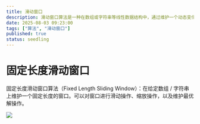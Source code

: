 ```yaml
---
title: 滑动窗口
description: 滑动窗口算法是一种在数组或字符串等线性数据结构中，通过维护一个动态变化的 “窗口” 来高效解决子序列 / 子数组问题的技巧。
date: 2025-08-03 09:23:00
tags: ["算法", "滑动窗口"]
published: true
status: seedling
---
```


# 固定长度滑动窗口

固定长度滑动窗口算法（Fixed Length Sliding Window）：在给定数组 / 字符串上维护一个固定长度的窗口。可以对窗口进行滑动操作、缩放操作，以及维护最优解操作。

![](./imgs/Fixed-length-sliding-window.png)


